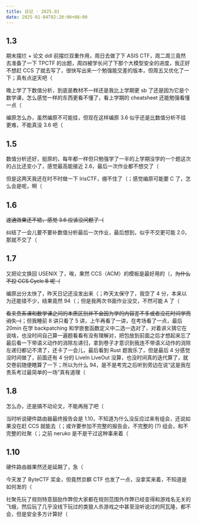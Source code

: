 ```yaml
---
title: 日记 · 2025.01
date: 2025-01-04T02:20:00+08:00
---
```


## 1.3

期末摆烂 + 论文 ddl 前摆烂双重作用，周日去做了下 ASIS CTF，周二周三竟然去准备了一下 TPCTF 的出题，周四被学长问了下那个大模型安全的进度，我正好不想赶 CCS 了就去写了，很快写出来一个勉强能交差的版本，但周五又优化了一下；真有点逆天吧（

晚上学了下数值分析，到底是教材不一样还是我比上学期更 sb 了还是因为它是个数学课，怎么感觉一样的东西更看不懂了，看上学期的 cheatsheet 还能勉强看懂一点（

编原怎么办，虽然编原不可能挂，但现在这样编原 3.6 似乎还是比数值分析不挂更难，不能真没 3.6 吧（

## 1.5

数值分析还好，挺原的，每年都一样但只勉强学了一半的上学期没学的一个题这次的占比还变小了，感觉最高能接近 2.6，最后一次作业都不想交了（

但是这两天我还在时不时做一下 IrisCTF，绷不住了（；感觉编原可能要 C 了，怎么会是呢，啊（

## 1.6

~~速通效果还不错，感觉 3.6 应该没问题了（~~

纠结了一会儿要不要补数值分析最后一次作业，最后想到，似乎不交更可能 2.0，那就不交了（

## 1.7

又把论文换回 USENIX 了，唉，果然 CCS（ACM）的模板是最好用的（，~~为什么不投 CCS Cycle B 呢（~~

编原出分太快了，昨天日记还没发出来（；昨天太保守了，我空了 4 分，本来以为还能错不少，结果竟然 94（；但是我两次书面作业没交，不然可能 A 了（

~~看来贵系课和数学课之间的本质区别并不会因为学的内容差不多或者没花时间学而消失（~~；但我睡前 8 讲只看了 5 讲，上午再看了一讲，在考场看了一点，最后 20min 在学 backpatching 和学嵌套函数定义中二选一选对了，对着讲义猜它在说啥，也没时间自己算一遍题看看有没有理解对，把包放到前面之后才想起来忘了最后看一下带语义动作的消除左递归，拿到卷子才意识到我连不带语义动作的消除左递归都记不清了，还卡了一会儿，最后看到 Rust 题我乐了，但是最后 4 分感觉没时间做了，前面还有 4 分的 LiveIn LiveOut 没算，也没时间真的迭代算了，就交卷前随便瞎算了一下；所以为什么 94，是不是考完之后听到旁边在说“这是我在贵系考过最简单的一场”真有道理（

## 1.8

怎么办，还是搞不动论文，不能再拖了吧（

当时听说硬件路由器最终报告会是 1.10，不知道为什么没反应过来有组会，还说如果没在赶 CCS 就能去（；或许要参加不完整的报告会，不完整的 (?) 组会，和不完整的社聚（；之前 neruko 是不是干过这种事来着（

## 1.10

硬件路由器果然还是延期了，急（

今天发了 ByteCTF 奖金，但竟然京麒 CTF 也发了一点，没拿奖来着，不知道是如何发的（

社聚先玩了规则特意鼓励作弊但大家都在规则范围外作弊已经变得和游戏名无关的飞蛾，然后玩了几乎没线下玩过的类狼人杀游戏之中甚至没听说过的阿瓦隆，都不会，但是安全多方计算好（

